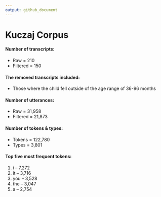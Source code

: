 ```yaml
---
output: github_document
---
```

# Kuczaj Corpus

#### Number of transcripts:
* Raw = 210
* Filtered = 150 
  
#### The removed transcripts included:  
* Those where the child fell outside of the age range of 36-96 months  

#### Number of utterances:
* Raw = 31,958
* Filtered = 21,873

#### Number of tokens & types:
* Tokens = 122,780
* Types = 3,801
  
#### Top five most frequent tokens: 
1. i -- 7,272
2. it -- 3,716
3. you -- 3,528
4. the -- 3,047
5. a -- 2,754
